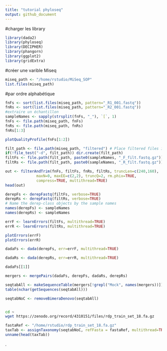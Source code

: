 ```yaml
---
title: "tutorial phyloseq"
output: github_document
---
```

#charger les library
```r
library(dada2)
library(phyloseq)
library(DECIPHER)
library(phangorn)
library(ggplot2)
library(gridExtra)
```
#créer une varible Miseq
```r
miseq_path <- "/home/rstudio/MiSeq_SOP"
list.files(miseq_path)
```
#par ordre alphabétique
```r
fnFs <- sort(list.files(miseq_path, pattern="_R1_001.fastq"))
fnRs <- sort(list.files(miseq_path, pattern="_R2_001.fastq"))
#extraire un échantillon
sampleNames <- sapply(strsplit(fnFs, "_"), `[`, 1)
fnFs <- file.path(miseq_path, fnFs)
fnRs <- file.path(miseq_path, fnRs)
fnRs[1:3]
```
```r
plotQualityProfile(fnFs[1:2])
```
```r
filt_path <- file.path(miseq_path, "filtered") # Place filtered files in filtered/ subdirectory
if(!file_test("-d", filt_path)) dir.create(filt_path)
filtFs <- file.path(filt_path, paste0(sampleNames, "_F_filt.fastq.gz"))
filtRs <- file.path(filt_path, paste0(sampleNames, "_R_filt.fastq.gz"))
```

```r
out <- filterAndTrim(fnFs, filtFs, fnRs, filtRs, truncLen=c(240,160),
              maxN=0, maxEE=c(2,2), truncQ=2, rm.phix=TRUE,
              compress=TRUE, multithread=TRUE)
head(out)
```

```r
derepFs <- derepFastq(filtFs, verbose=TRUE)
derepRs <- derepFastq(filtRs, verbose=TRUE)
# Name the derep-class objects by the sample names
names(derepFs) <- sampleNames
names(derepRs) <- sampleNames
```

```r
errF <- learnErrors(filtFs, multithread=TRUE)
errR <- learnErrors(filtRs, multithread=TRUE)
```
```r
plotErrors(errF)
plotErrors(errR)

```

```r
dadaFs <- dada(derepFs, err=errF, multithread=TRUE)
```
```r
dadaRs <- dada(derepRs, err=errR, multithread=TRUE)
```
```r
dadaFs[[1]]
```
```r
mergers <- mergePairs(dadaFs, derepFs, dadaRs, derepRs)
```

```r
seqtabAll <- makeSequenceTable(mergers[!grepl("Mock", names(mergers))])
table(nchar(getSequences(seqtabAll)))
```
```r
seqtabNoC <- removeBimeraDenovo(seqtabAll)
```

```bash
```


```bash
cd ~
wget https://zenodo.org/record/4310151/files/rdp_train_set_18.fa.gz
```

```r
fastaRef <- "/home/rstudio/rdp_train_set_18.fa.gz"
taxTab <- assignTaxonomy(seqtabNoC, refFasta = fastaRef, multithread=TRUE)
unname(head(taxTab))
```

.

